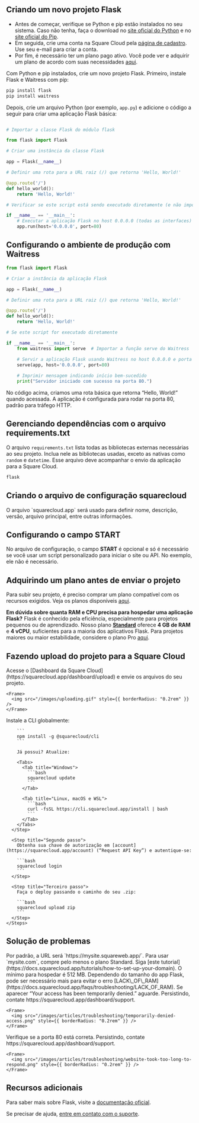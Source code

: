 ## Criando um novo projeto Flask

- Antes de começar, verifique se Python e pip estão instalados no seu sistema. Caso não tenha, faça o download no [site oficial do Python](https://www.python.org/) e no [site oficial do Pip](https://pypi.org/).
- Em seguida, crie uma conta na Square Cloud pela [página de cadastro](https://squarecloud.app/signup). Use seu e-mail para criar a conta.
- Por fim, é necessário ter um plano pago ativo. Você pode ver e adquirir um plano de acordo com suas necessidades [aqui](https://squarecloud.app/plans).

Com Python e pip instalados, crie um novo projeto Flask. Primeiro, instale Flask e Waitress com pip:

```bash
pip install flask
pip install waitress
```

Depois, crie um arquivo Python (por exemplo, `app.py`) e adicione o código a seguir para criar uma aplicação Flask básica:

```python

# Importar a classe Flask do módulo flask

from flask import Flask

# Criar uma instância da classe Flask

app = Flask(__name__)

# Definir uma rota para a URL raiz (/) que retorna 'Hello, World!'

@app.route('/')
def hello_world():
    return 'Hello, World!'

# Verificar se este script está sendo executado diretamente (e não importado)

if __name__ == '__main__':
    # Executar a aplicação Flask no host 0.0.0.0 (todas as interfaces) e porta 80
    app.run(host='0.0.0.0', port=80)
```

## Configurando o ambiente de produção com Waitress

```python
from flask import Flask

# Criar a instância da aplicação Flask

app = Flask(__name__)

# Definir uma rota para a URL raiz (/) que retorna 'Hello, World!'

@app.route('/')
def hello_world():
    return 'Hello, World!'

# Se este script for executado diretamente

if __name__ == '__main__':
    from waitress import serve  # Importar a função serve do Waitress

    # Servir a aplicação Flask usando Waitress no host 0.0.0.0 e porta 80
    serve(app, host='0.0.0.0', port=80)
    
    # Imprimir mensagem indicando início bem-sucedido
    print("Servidor iniciado com sucesso na porta 80.")
```

No código acima, criamos uma rota básica que retorna “Hello, World!” quando acessada. A aplicação é configurada para rodar na porta 80, padrão para tráfego HTTP.

## Gerenciando dependências com o arquivo requirements.txt

O arquivo `requirements.txt` lista todas as bibliotecas externas necessárias ao seu projeto. Inclua nele as bibliotecas usadas, exceto as nativas como `random` e `datetime`. Esse arquivo deve acompanhar o envio da aplicação para a Square Cloud.

```txt requirements.txt
flask
```

## Criando o arquivo de configuração squarecloud

<Card title="Saiba como criar o arquivo de configuração para Square Cloud." icon="link" href="https://docs.squarecloud.app/getting-started/config-file">
  O arquivo `squarecloud.app` será usado para definir nome, descrição, versão, arquivo principal, entre outras informações.
</Card>

## Configurando o campo START

No arquivo de configuração, o campo **START** é opcional e só é necessário se você usar um script personalizado para iniciar o site ou API. No exemplo, ele não é necessário.

## Adquirindo um plano antes de enviar o projeto

Para subir seu projeto, é preciso comprar um plano compatível com os recursos exigidos. Veja os planos disponíveis [aqui](https://squarecloud.app/plans).

<Note>**Em dúvida sobre quanta RAM e CPU precisa para hospedar uma aplicação Flask?** Flask é conhecido pela eficiência, especialmente para projetos pequenos ou de aprendizado. Nosso plano **[Standard](https://squarecloud.app/pay/standard)** oferece **4 GB de RAM** e **4 vCPU**, suficientes para a maioria dos aplicativos Flask. Para projetos maiores ou maior estabilidade, considere o plano Pro [aqui](https://squarecloud.app/pay/pro).</Note>

## Fazendo upload do projeto para a Square Cloud

<Tabs>
  <Tab title="Upload pelo Dashboard">
    Acesse o [Dashboard da Square Cloud](https://squarecloud.app/dashboard/upload) e envie os arquivos do seu projeto.

    <Frame>
      <img src="/images/uploading.gif" style={{ borderRadius: "0.2rem" }} />
    </Frame>
  </Tab>

  <Tab title="Upload via CLI">
    <Steps>
      <Step title="Primeiro passo">
        Instale a CLI globalmente:

        ```
        npm install -g @squarecloud/cli
        ```

        Já possui? Atualize:

        <Tabs>
          <Tab title="Windows">
            ```bash
            squarecloud update
            ```
          </Tab>

          <Tab title="Linux, macOS e WSL">
            ```bash
            curl -fsSL https://cli.squarecloud.app/install | bash
            ```
          </Tab>
        </Tabs>
      </Step>

      <Step title="Segundo passo">
        Obtenha sua chave de autorização em [account](https://squarecloud.app/account) (“Request API Key”) e autentique-se:

        ```bash
        squarecloud login
        ```
      </Step>

      <Step title="Terceiro passo">
        Faça o deploy passando o caminho do seu .zip:

        ```bash
        squarecloud upload zip
        ```
      </Step>
    </Steps>
  </Tab>
</Tabs>

## Solução de problemas

<AccordionGroup>
  <Accordion title="Domínio personalizado" icon="globe" iconType="solid">
    Por padrão, a URL será `https://mysite.squareweb.app/`. Para usar `mysite.com`, compre pelo menos o plano Standard. Siga [este tutorial](https://docs.squarecloud.app/tutorials/how-to-set-up-your-domain).
  </Accordion>

  <Accordion title="RAM mínima" icon="memory" iconType="solid">
    O mínimo para hospedar é 512 MB. Dependendo do tamanho do app Flask, pode ser necessário mais para evitar o erro [LACK\_OF\_RAM](https://docs.squarecloud.app/faqs/troubleshooting/LACK_OF_RAM).
  </Accordion>

  <Accordion title="Acesso temporariamente negado" icon="ban" iconType="solid">
    Se aparecer “Your access has been temporarily denied.” aguarde. Persistindo, contate https://squarecloud.app/dashboard/support.

    <Frame>
      <img src="/images/articles/troubleshooting/temporarily-denied-access.png" style={{ borderRadius: "0.2rem" }} />
    </Frame>
  </Accordion>

  <Accordion title="Site demorou a responder" icon="clock" iconType="solid">
    Verifique se a porta 80 está correta. Persistindo, contate https://squarecloud.app/dashboard/support.

    <Frame>
      <img src="/images/articles/troubleshooting/website-took-too-long-to-respond.png" style={{ borderRadius: "0.2rem" }} />
    </Frame>
  </Accordion>
</AccordionGroup>

## Recursos adicionais

Para saber mais sobre Flask, visite a [documentação oficial](https://flask.palletsprojects.com/en/3.0.x/).

Se precisar de ajuda, [entre em contato com o suporte](/company/support).
